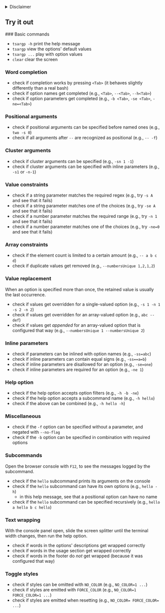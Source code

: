 

<Demo />

<details>
  <summary>Disclaimer</summary>

Terminal emulation has limited capabilities. Copy, paste, history, colorization, and completion work, but not as seamlessly as in a real shell. For a smoother experience, you may want to try the demo locally:

```sh copy
npm i -g tsargp && complete -C tsargp tsargp
```

</details>

## Try it out

<Steps>
### Basic commands

- `tsargp -h` print the help message
- `tsargp` view the options' default values
- `tsargp ...` play with option values
- `clear` clear the screen

### Word completion

- check if completion works by pressing `<Tab>` (it behaves slightly differently than a real bash)
- check if option names get completed (e.g., `<Tab>`, `--<Tab>`, `--h<Tab>`)
- check if option parameters get completed (e.g., `-b <Tab>`, `-se <Tab>`, `-ne=<Tab>`)

### Positional arguments

- check if positional arguments can be specified before named ones (e.g., `two -s 0`)
- check if all arguments after `--` are recognized as positional (e.g., `-- -f`)

### Cluster arguments

- check if cluster arguments can be specified (e.g., `-sn 1 -1`)
- check if cluster arguments can be specified with inline parameters (e.g., `-s1` or `-n-1`)

### Value constraints

- check if a string parameter matches the required regex (e.g., try `-s A` and see that it fails)
- check if a string parameter matches one of the choices (e.g., try `-se A` and see that it fails)
- check if a number parameter matches the required range (e.g., try `-n 1` and see that it fails)
- check if a number parameter matches one of the choices (e.g., try `-ne=0` and see that it fails)

### Array constraints

- check if the element count is limited to a certain amount (e.g., `-- a b c d`)
- check if duplicate values get removed (e.g., `--numbersUnique 1,2,1,2`)

### Value replacement

When an option is specified more than once, the retained value is usually the last occurrence.

- check if values get overridden for a single-valued option (e.g., `-s 1 -n 1 -s 2 -n 2`)
- check if values get overridden for an array-valued option (e.g., `abc -- def`)
- check if values get _appended_ for an array-valued option that is configured that way (e.g., `--numbersUnique 1 --numbersUnique 2`)

### Inline parameters

- check if parameters can be inlined with option names (e.g., `-ss=abc`)
- check if inline parameters can contain equal signs (e.g., `-ss==a=b`)
- check if inline parameters are disallowed for an option (e.g., `-se=one`)
- check if inline parameters are required for an option (e.g., `-ne 1`)

### Help option

- check if the help option accepts option filters (e.g., `-h -b -ne`)
- check if the help option accepts a subcommand name (e.g., `-h hello`)
- check if the above can be combined (e.g., `-h hello -h`)

### Miscellaneous

- check if the `-f` option can be specified without a parameter, and negated with `--no-flag`
- check if the `-b` option can be specified in combination with required options

### Subcommands

Open the browser console with `F12`, to see the messages logged by the subcommand.

- check if the `hello` subcommand prints its arguments on the console
- check if the `hello` subcommand can have its own options (e.g., `hello -h`)
  - in this help message, see that a positional option can have no name
- check if the `hello` subcommand can be specified recursively (e.g., `hello a hello b c hello`)

### Text wrapping

With the console panel open, slide the screen splitter until the terminal width changes, then run the help option.

- check if words in the options' descriptions get wrapped correctly
- check if words in the usage section get wrapped correctly
- check if words in the footer do _not_ get wrapped (because it was configured that way)

### Toggle styles

- check if styles can be omitted with `NO_COLOR` (e.g., `NO_COLOR=1 ...`)
- check if styles are emitted with `FORCE_COLOR` (e.g., `NO_COLOR=1 FORCE_COLOR=1 ...`)
- check if styles are emitted when resetting (e.g., `NO_COLOR= FORCE_COLOR= ...`)

</Steps>
